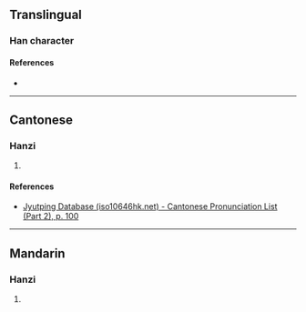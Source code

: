 {{character info/new}}
==Translingual==

===Han character===
{{Han char|rn=46|rad=山|as=08|sn=11|four=|canj=UHJM|ids=⿰山垂}}

====References====
* {{Han ref|kx=0314.150|dkj=08187|dj=0615.070|hdz=10780.100|uh=5D1C|ud=23836}}

----

==Cantonese==

===Hanzi===
{{yue-hanzi|jyut=[[do1]]|y=do1}}

# {{rfdef|yue|sort=山08}}

====References====
* [http://www.iso10646hk.net/jp/document/download.jsp Jyutping Database (iso10646hk.net) - Cantonese Pronunciation List (Part 2), p. 100]

----

==Mandarin==

===Hanzi===
{{cmn-hanzi|pin=[[duō]] ([[duo1]])|wg=to<sup>1</sup>}}

# {{rfdef|cmn|sort=山08}}